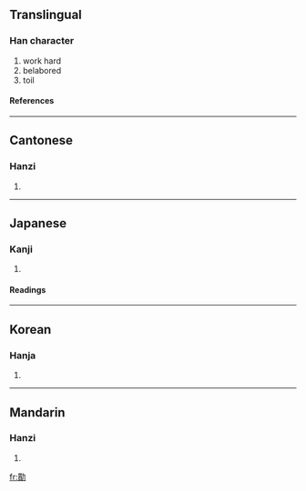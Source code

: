 {{see|勚}}

==Translingual==
===Han character===
{{Han char|rad=力|as=12|sn=14|four=4482<sub>7</sub>|canj=心金大尸 (PCKS)}}
# work hard
# belabored
# toil
====References====
{{Han ref|kx=0149.180|dkj=02441|dj=0337.110|hdz=10380.020|uh=52E9|ud=21225|bh=E143|bd=57667}}
----
==Cantonese==
===Hanzi===
{{yue-hanzi|jyut=|y=yi6}}
# {{defn|Cantonese}}
----
==Japanese==
===Kanji===
{{ja-kanji|grade=|rs=力12}}
# {{defn|Japanese}} 
====Readings====
{{ja-readings|on=[[えい]] (ei), [[い]] (i), [[し]] (shi)|kun=[[いたつき]] (itatsuki), [[つかれる]] (tsukareru)}}
----
==Korean==
===Hanja===
{{ko-hanja|hangeul=예, 이|rv=ye, i|mr=ye, i}}
# {{defn|Korean}}
----
==Mandarin==
===Hanzi===
{{cmn-hanzi|sim=勚|pin=yì (yi4)|wg=i<sup>4</sup>}}
# {{defn|Mandarin}}

[[fr:勩]]